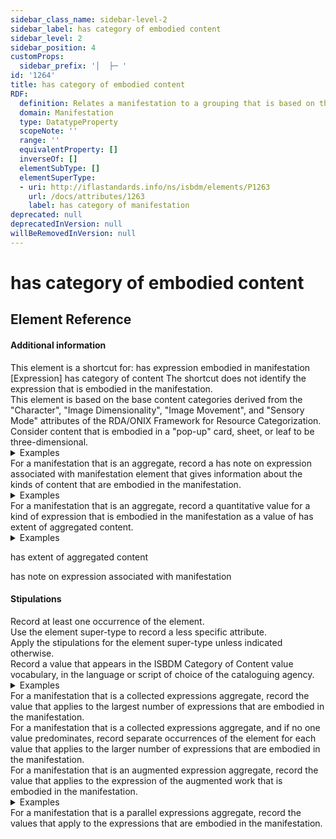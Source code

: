 ```yaml
---
sidebar_class_name: sidebar-level-2
sidebar_label: has category of embodied content
sidebar_level: 2
sidebar_position: 4
customProps:
  sidebar_prefix: '│  ├─ '
id: '1264'
title: has category of embodied content
RDF:
  definition: Relates a manifestation to a grouping that is based on the type of content of an expression that is embodied in the manifestation.
  domain: Manifestation
  type: DatatypeProperty
  scopeNote: ''
  range: ''
  equivalentProperty: []
  inverseOf: []
  elementSubType: []
  elementSuperType:
  - uri: http://iflastandards.info/ns/isbdm/elements/P1263
    url: /docs/attributes/1263
    label: has category of manifestation
deprecated: null
deprecatedInVersion: null
willBeRemovedInVersion: null
---
```

# has category of embodied content

## Element Reference
<ElementReference frontMatter={frontMatter} />

#### Additional information

<div className="guid">
This element is a shortcut for:
has expression embodied in manifestation [Expression] has category of content
The shortcut does not identify the expression that is embodied in the manifestation.
</div>

<div className="guid">
This element is based on the base content categories derived from the "Character", "Image Dimensionality", "Image Movement", and "Sensory Mode" attributes of the <OutLink href="https://www.rdatoolkit.org/archivedsite/docs/5chair10.pdf">RDA/ONIX Framework for Resource Categorization</OutLink>.
</div>

<div className="guid">
Consider content that is embodied in a "pop-up" card, sheet, or leaf to be three-dimensional.
<details>
  <summary>Examples</summary>

    | Property | Value |
    |:---------|:------|
    | has category of embodied content | "three-dimensional form" |

    *[Full example: <InLink href="/docs/fullex/fx021">House at Pooh Corner (1986; Methuen Children’s Books; volume)</InLink>. The manifestation is a "pop-up book".]*
</details>
</div>

<div className="guid">
For a manifestation that is an aggregate, record a <InLink href="/docs/notes/1267">has note on expression associated with manifestation</InLink> element that gives information about the kinds of content that are embodied in the manifestation.
<details>
  <summary>Examples</summary>

    | Property | Value |
    |:---------|:------|
    | has note on expression associated with manifestation | "Includes colour reproductions of Magritte’s works and photographs mainly of the author and his works." |

    *[Full example: <InLink href="/docs/fullex/fx064">René Magritte (2007; Taschen; volume)</InLink>.]*
    <hr />

    | Property | Value |
    |:---------|:------|
    | has note on expression associated with manifestation | "Includes maps and portraits." |

    *[Full example: <InLink href="/docs/fullex/fx042">Catalogue of shipwrecked books (2018; William Collins; volume; case binding)</InLink>.]*
</details>
</div>

<div className="guid">
For a manifestation that is an aggregate, record a quantitative value for a kind of expression that is embodied in the manifestation as a value of <InLink href="/docs/attributes/1278">has extent of aggregated content</InLink>.
<details>
  <summary>Examples</summary>

    | Property | Value |
    |:---------|:------|
    | has extent of aggregated content | "12 still images" |

    *[Full example: <InLink href="/docs/fullex/fx061">National parks (2015; Ziga Media, LLC; flipchart)</InLink>.]*
    <hr />

    | Property | Value |
    |:---------|:------|
    | has extent of aggregated content | "15 recorded songs" |

    *[Full example: <InLink href="/docs/fullex/fx034">Stax uncovered! (2023; H Bauer Publishing Ltd; audio disc)</InLink>.]*
</details>
</div>

<SeeAlso><InLink href="/docs/attributes/1278">has extent of aggregated content</InLink></SeeAlso>

<SeeAlso><InLink href="/docs/notes/1267">has note on expression associated with manifestation</InLink></SeeAlso>

#### Stipulations

<div className="stip">
  Record at least one occurrence of the element.
</div>

<div className="stip">
  Use the element super-type to record a less specific attribute.
</div>

<div className="stip">
  Apply the stipulations for the element super-type unless indicated otherwise.
</div>

<div className="stip">
  Record a value that appears in the <InLink href="/docs/ves/1264">ISBDM Category of Content value vocabulary</InLink>, in the language or script of choice of the cataloguing agency.

  <details>
  <summary>Examples</summary>

  | Property | Value |
  |:---------|:------|
  | has category of embodied content | "still image" |

  *[Full example: <InLink href="/docs/fullex/fx071">Pogled na Akademijin vrt (195-; Mujadžić, Omer, 1903-1991; sheet)</InLink>.]*
  <hr />

  | Property | Value |
  |:---------|:------|
  | has category of embodied content | "text" |
  | has category of embodied content | "still image" |

  *[Full example: <InLink href="/docs/fullex/fx003">Faded map (2010; Birlinn Limited; volume; case binding)</InLink>.]*
  </details>
</div>

<div className="stip">
  For a manifestation that is a collected expressions aggregate, record the value that applies to the largest number of expressions that are embodied in the manifestation.
</div>

<div className="stip">
  For a manifestation that is a collected expressions aggregate, and if no one value predominates, record separate occurrences of the element for each value that applies to the larger number of expressions that are embodied in the manifestation.
</div>

<div className="stip">
  For a manifestation that is an augmented expression aggregate, record the value that applies to the expression of the augmented work that is embodied in the manifestation.

  <details>
  <summary>Examples</summary>

  | Property | Value |
  |:---------|:------|
  | has category of embodied content | "text" |

  *[Full example: <InLink href="/docs/fullex/fx030">Definitive guide to PSM 1 (2021; Knüeppel, Moritz; volume; perfect binding)</InLink>. The manifestation also embodies augmenting still images.]*
  </details>
</div>

<div className="stip">
  For a manifestation that is a parallel expressions aggregate, record the values that apply to the expressions that are embodied in the manifestation.
</div>
